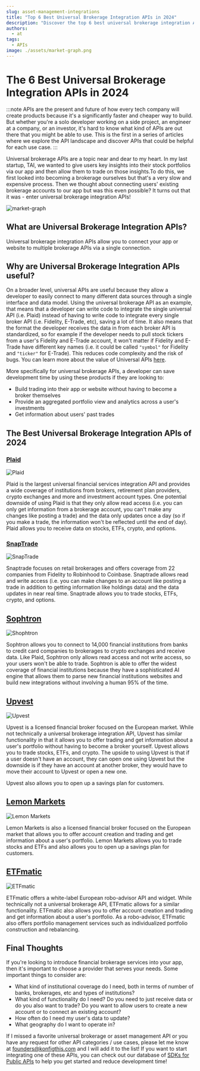 ```yaml
---
slug: asset-management-integrations
title: "Top 6 Best Universal Brokerage Integration APIs in 2024"
description: "Discover the top 6 best universal brokerage integration APIs in 2024."
authors:
  - at
tags:
  - APIs
image: ./assets/market-graph.png
---
```


# The 6 Best Universal Brokerage Integration APIs in 2024

:::note
APIs are the present and future of how every tech company will create products
because it's a significantly faster and cheaper way to build. But whether you're
a solo developer working on a side project, an engineer at a company, or an
investor, it's hard to know what kind of APIs are out there that you might be
able to use. This is the first in a series of articles where we explore the API
landscape and discover APIs that could be helpful for each use case.
:::


Universal brokerage APIs are a topic near and dear to my heart. In my last
startup, TAI, we wanted to give users key insights into their stock portfolios
via our app and then allow them to trade on those insights.To do this, we first
looked into becoming a brokerage ourselves but that's a very slow and expensive
process. Then we thought about connecting users' existing brokerage accounts to
our app but was this even possible? It turns out that it was - enter universal
brokerage integration APIs!

![market-graph](./assets/market-graph.png)


## What are Universal Brokerage Integration APIs?

Universal brokerage integration APIs allow you to connect your app or website to
multiple brokerage APIs via a single connection.

## Why are Universal Brokerage Integration APIs useful?

On a broader level, universal APIs are useful because they allow a developer to
easily connect to many different data sources through a single interface and
data model. Using the universal brokerage API as an example, that means that a
developer can write code to integrate the single universal API (i.e. Plaid)
instead of having to write code to integrate every single broker API (i.e.
Fidelity, E-Trade, etc), saving a lot of time. It also means that the format the
developer receives the data in from each broker API is standardized, so for
example if the developer needs to pull stock tickers from a user's Fidelity and
E-Trade account, it won't matter if Fidelity and E-Trade have different key
names (i.e. it could be called `"symbol"` for Fidelity and `"ticker"` for E-Trade).
This reduces code complexity and the risk of bugs. You can learn more about the
value of Universal APIs [here](https://runalloy.com/blog/what-is-a-unified-api/#:~:text=With%20Universal%20APIs%2C%20you%20can,customers%20across%20the%20various%20platforms).

More specifically for universal brokerage APIs, a developer can save development
time by using these products if they are looking to:
 - Build trading into their app or website without having to become a broker themselves
 - Provide an aggregated portfolio view and analytics across a user's investments
 - Get information about users' past trades

## The Best Universal Brokerage Integration APIs of 2024

### [Plaid](https://plaid.com/)

![Plaid](./assets/plaid.webp)

Plaid is the largest universal financial services integration API and provides a wide coverage of institutions from brokers, retirement plan providers, crypto exchanges and more and investment account types. One potential downside of using Plaid is that they only allow read access (i.e. you can only get information from a brokerage account, you can't make any changes like posting a trade) and the data only updates once a day (so if you make a trade, the information won't be reflected until the end of day). Plaid allows you to receive data on stocks, ETFs, crypto, and options.

### [SnapTrade](https://snaptrade.com/)

![SnapTrade](./assets/snaptrade.jpg)

Snaptrade focuses on retail brokerages and offers coverage from 22 companies
from Fidelity to Robinhood to Coinbase. Snaptrade allows read and write access
(i.e. you can make changes to an account like posting a trade in addition to
getting information like holdings data) and the data updates in near real time.
Snaptrade allows you to trade stocks, ETFs, crypto, and options.


## [Sophtron](https://sophtron.com/index)

![Shophtron](./assets/sophtron.png)

Sophtron allows you to connect to 14,000 financial institutions from banks to
credit card companies to brokerages to crypto exchanges and receive data. Like
Plaid, Sophtron only allows read access and not write access, so your users
won't be able to trade. Sophtron is able to offer the widest coverage of
financial institutions because they have a sophisticated AI engine that allows
them to parse new financial institutions websites and build new integrations
without involving a human 95% of the time.

## [Upvest](https://upvest.co/)

![Upvest](./assets/upvest.jpg)

Upvest is a licensed financial broker focused on the European market. While not
technically a universal brokerage integration API, Upvest has similar
functionality in that it allows you to offer trading and get information about a
user's portfolio without having to become a broker yourself. Upvest allows you
to trade stocks, ETFs, and crypto. The upside to using Upvest is that if a user
doesn't have an account, they can open one using Upvest but the downside is if
they have an account at another broker, they would have to move their account to
Upvest or open a new one.

Upvest also allows you to open up a savings plan for customers.


## [Lemon Markets](https://www.lemon.markets/)

![Lemon Markets](./assets/lemon-markets.png)

Lemon Markets is also a licensed financial broker focused on the European market
that allows you to offer account creation and trading and get information about
a user's portfolio. Lemon Markets allows you to trade stocks and ETFs and also
allows you to open up a savings plan for customers.

## [ETFmatic](https://etfmatic.com/)

![ETFmatic](./assets/etfmatic.png)

ETFmatic offers a white-label European robo-advisor API and widget. While
technically not a universal brokerage API, ETFmatic allows for a similar
functionality. ETFmatic also allows you to offer account creation and trading
and get information about a user's portfolio. As a robo-advisor, ETFmatic also
offers portfolio management services such as individualized portfolio
construction and rebalancing.

## Final Thoughts

If you're looking to introduce financial brokerage services into your app, then it's important to choose a provider that serves your needs. Some important things to consider are:

- What kind of institutional coverage do I need, both in terms of number of banks, brokerages, etc and types of institutions?
- What kind of functionality do I need? Do you need to just receive data or do you also want to trade? Do you want to allow users to create a new account or to connect an existing account?
- How often do I need my user's data to update?
- What geography do I want to operate in?

If I missed a favorite universal brokerage or asset management API or you have
any request for other API categories / use cases, please let me know at
founders@konfigthis.com and I will add it to the list! If you want to start
integrating one of these APIs, you can check out our database of [SDKs for
Public APIs](https://konfigthis.com/sdk/category/all) to help you get started
and reduce development time!
